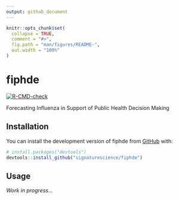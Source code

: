 ```yaml
---
output: github_document
---
```


<!-- README.md is generated from README.Rmd. Please edit that file -->

```r
knitr::opts_chunk$set(
  collapse = TRUE,
  comment = "#>",
  fig.path = "man/figures/README-",
  out.width = "100%"
)
```

# fiphde

<!-- badges: start -->
[![R-CMD-check](https://github.com/signaturescience/fiphde/workflows/R-CMD-check/badge.svg)](https://github.com/signaturescience/fiphde/actions)
<!-- badges: end -->

Forecasting Influenza in Support of Public Health Decision Making

## Installation

You can install the development version of fiphde from [GitHub](https://github.com/) with:

``` r
# install.packages("devtools")
devtools::install_github("signaturescience/fiphde")
```

## Usage

_Work in progress..._
